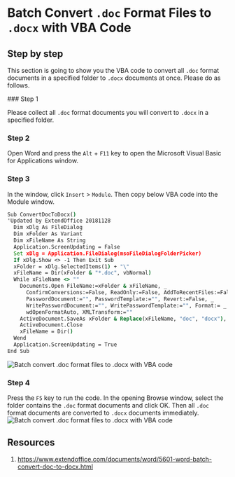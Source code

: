 
# Batch Convert `.doc` Format Files to `.docx` with VBA Code

## Step by step

This section is going to show you the VBA code to convert all `.doc` format documents in a specified folder to `.docx` documents at once. Please do as follows.

<Steps>
### Step 1

Please collect all `.doc` format documents you will convert to `.docx` in a specified folder.

### Step 2

Open Word and press the `Alt` + `F11` key to open the Microsoft Visual Basic for Applications window.

### Step 3

In the window, click `Insert` > `Module`. Then copy below VBA code into the Module window.

```bat copy
Sub ConvertDocToDocx()
'Updated by ExtendOffice 20181128
  Dim xDlg As FileDialog
  Dim xFolder As Variant
  Dim xFileName As String
  Application.ScreenUpdating = False
  Set xDlg = Application.FileDialog(msoFileDialogFolderPicker)
  If xDlg.Show <> -1 Then Exit Sub
  xFolder = xDlg.SelectedItems(1) + "\"
  xFileName = Dir(xFolder & "*.doc", vbNormal)
  While xFileName <> ""
    Documents.Open FileName:=xFolder & xFileName, _
      ConfirmConversions:=False, ReadOnly:=False, AddToRecentFiles:=False, _
      PasswordDocument:="", PasswordTemplate:="", Revert:=False, _
      WritePasswordDocument:="", WritePasswordTemplate:="", Format:= _
      wdOpenFormatAuto, XMLTransform:=""
    ActiveDocument.SaveAs xFolder & Replace(xFileName, "doc", "docx"), wdFormatDocumentDefault
    ActiveDocument.Close
    xFileName = Dir()
  Wend
  Application.ScreenUpdating = True
End Sub
```

  ![Batch convert .doc format files to .docx with VBA code](/assets/230302_0215/01.png)

### Step 4

Press the `F5` key to run the code. In the opening Browse window, select the folder contains the `.doc` format documents and click OK. Then all `.doc` format documents are converted to `.docx` documents immediately.
  ![Batch convert .doc format files to .docx with VBA code](/assets/230302_0215/02.png)
</Steps>

## Resources

1. https://www.extendoffice.com/documents/word/5601-word-batch-convert-doc-to-docx.html

